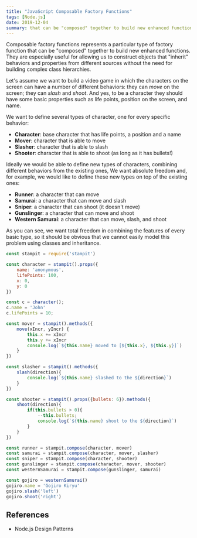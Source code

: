 ```yaml
---
title: "JavaScript Composable Factory Functions"
tags: [Node.js]
date: 2019-12-04
summary: that can be "composed" together to build new enhanced functions.
---
```


Composable factory functions represents a particular type of factory function
that can be "composed" together to build new enhanced functions. They
are especially useful for allowing us to construct objects that "inherit"
behaviors and properties from different sources without the need for building
complex class hierarchies.

Let's assume we want to build a video game in which the characters on the screen
can have a number of different behaviors: they can *move* on the screen; they
can *slash* and *shoot*. And yes, to be a character they should have some basic
properties such as life points, position on the screen, and name.

We want to define several types of character, one for every specific behavior:

- **Character**: base character that has life points, a position and a name
- **Mover**: character that is able to move
- **Slasher**: character that is able to slash
- **Shooter**: character that is able to shoot (as long as it has bullets!)

Ideally we would be able to define new types of characters, combining different
behaviors from the existing ones, We want absolute freedom and, for example, we
would like to define these new types on top of the existing ones:

- **Runner**: a character that can move
- **Samurai**: a character that can move and slash
- **Sniper**: a character that can shoot (it doesn't move)
- **Gunslinger**: a character that can move and shoot
- **Western Samurai**: a character that can move, slash, and shoot

As you can see, we want total freedom in combining the features of every basic
type, so it should be obvious that we cannot easily model this problem using
classes and inheritance.

```javascript
const stampit = require('stampit')

const character = stampit().props({
    name: 'anonymous',
    lifePoints: 100,
    x: 0,
    y: 0
})

const c = character();
c.name = 'John'
c.lifePoints = 10;
```

```javascript
const mover = stampit().methods({
    move(xIncr, yIncr) {
        this.x += xIncr
        this.y += xIncr
        console.log(`${this.name} moved to [${this.x}, ${this.y}]`)
    }
})
```

```javascript
const slasher = stampit().methods({
    slash(direction){
        console.log(`${this.name} slashed to the ${direction}`)
    }
})
```

```javascript
const shooter = stampit().props({bullets: 6}).methods({
    shoot(direction){
        if(this.bullets > 0){
            --this.bullets;
            console.log(`${this.name} shoot to the ${direction}`)
        }
    }
})
```

```javascript
const runner = stampit.compose(character, mover)
const samurai = stampit.compose(character, mover, slasher)
const sniper = stampit.compose(character, shooter)
const gunslinger = stampit.compose(character, mover, shooter)
const westernSamurai = stampit.compose(gunslinger, samurai)
```

```javascript
const gojiro = westernSamurai()
gojiro.name = 'Gojiro Kiryu'
gojiro.slash('left')
gojiro.shoot('right')
```

## References

- Node.js Design Patterns
